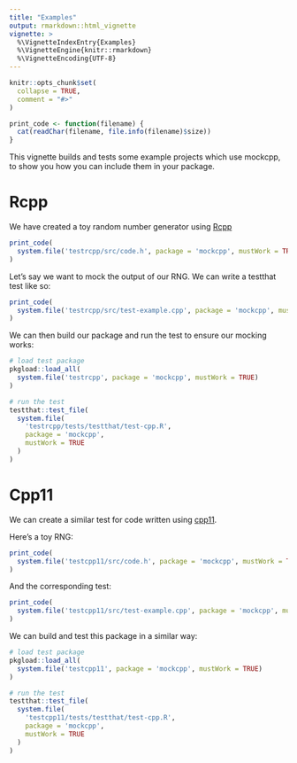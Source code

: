 ```yaml
---
title: "Examples"
output: rmarkdown::html_vignette
vignette: >
  %\VignetteIndexEntry{Examples}
  %\VignetteEngine{knitr::rmarkdown}
  %\VignetteEncoding{UTF-8}
---
```


```r
knitr::opts_chunk$set(
  collapse = TRUE,
  comment = "#>"
)
```

```r
print_code <- function(filename) {
  cat(readChar(filename, file.info(filename)$size))
}
```

This vignette builds and tests some example projects which use mockcpp, to show you how you can include them in your package.

# Rcpp

We have created a toy random number generator using [Rcpp](https://github.com/RcppCore/Rcpp)

```r
print_code(
  system.file('testrcpp/src/code.h', package = 'mockcpp', mustWork = TRUE)
)
```
Let's say we want to mock the output of our RNG. We can write a testthat test like so:

```r
print_code(
  system.file('testrcpp/src/test-example.cpp', package = 'mockcpp', mustWork = TRUE)
)
```

We can then build our package and run the test to ensure our mocking works:

```r
# load test package
pkgload::load_all(
  system.file('testrcpp', package = 'mockcpp', mustWork = TRUE)
)

# run the test
testthat::test_file(
  system.file(
    'testrcpp/tests/testthat/test-cpp.R',
    package = 'mockcpp',
    mustWork = TRUE
  )
)
```

# Cpp11

We can create a similar test for code written using [cpp11](https://github.com/r-lib/cpp11).

Here's a toy RNG:

```r
print_code(
  system.file('testcpp11/src/code.h', package = 'mockcpp', mustWork = TRUE)
)
```

And the corresponding test:

```r
print_code(
  system.file('testcpp11/src/test-example.cpp', package = 'mockcpp', mustWork = TRUE)
)
```

We can build and test this package in a similar way:

```r
# load test package
pkgload::load_all(
  system.file('testcpp11', package = 'mockcpp', mustWork = TRUE)
)

# run the test
testthat::test_file(
  system.file(
    'testcpp11/tests/testthat/test-cpp.R',
    package = 'mockcpp',
    mustWork = TRUE
  )
)
```
